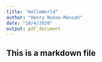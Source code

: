 ```yaml
---
title: "HelloWorld"
author: "Henry Nunoo-Mensah"
date: "10/4/2020"
output: pdf_document
---
```


## This is a markdown file